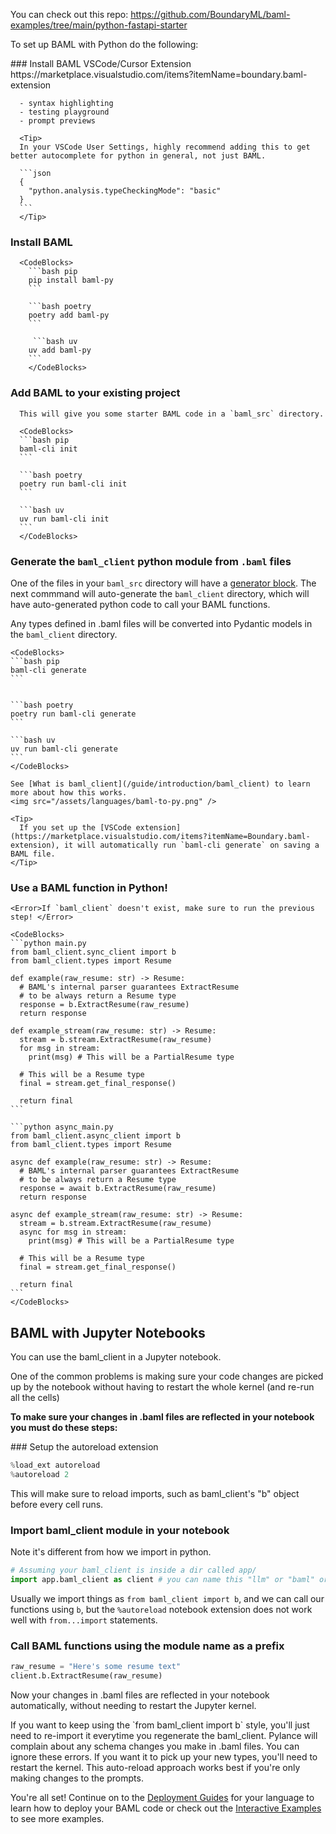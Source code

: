 <Note>You can check out this repo: 
https://github.com/BoundaryML/baml-examples/tree/main/python-fastapi-starter</Note>

To set up BAML with Python do the following:

<Steps>
  ### Install BAML VSCode/Cursor Extension
      https://marketplace.visualstudio.com/items?itemName=boundary.baml-extension

      - syntax highlighting
      - testing playground
      - prompt previews

      <Tip>
      In your VSCode User Settings, highly recommend adding this to get better autocomplete for python in general, not just BAML.

      ```json
      {
        "python.analysis.typeCheckingMode": "basic"
      }
      ```
      </Tip>
  
  ### Install BAML
      <CodeBlocks>
        ```bash pip
        pip install baml-py
        ```

        ```bash poetry
        poetry add baml-py
        ```

         ```bash uv
        uv add baml-py
        ```
        </CodeBlocks>
  
  ### Add BAML to your existing project
      This will give you some starter BAML code in a `baml_src` directory.

      <CodeBlocks>
      ```bash pip
      baml-cli init
      ```

      ```bash poetry
      poetry run baml-cli init
      ```

      ```bash uv
      uv run baml-cli init
      ```
      </CodeBlocks>
  
  ### Generate the `baml_client` python module from `.baml` files

  One of the files in your `baml_src` directory will have a [generator block](/ref/baml/generator). The next commmand will auto-generate the `baml_client` directory, which will have auto-generated python code to call your BAML functions. 
  
  Any types defined in .baml files will be converted into Pydantic models in the `baml_client` directory.


    <CodeBlocks>
    ```bash pip
    baml-cli generate
    ```


    ```bash poetry
    poetry run baml-cli generate
    ```

    ```bash uv
    uv run baml-cli generate
    ```
    </CodeBlocks>

    See [What is baml_client](/guide/introduction/baml_client) to learn more about how this works.
    <img src="/assets/languages/baml-to-py.png" />

    <Tip>
      If you set up the [VSCode extension](https://marketplace.visualstudio.com/items?itemName=Boundary.baml-extension), it will automatically run `baml-cli generate` on saving a BAML file.
    </Tip>

  
  ### Use a BAML function in Python!
    <Error>If `baml_client` doesn't exist, make sure to run the previous step! </Error>

    <CodeBlocks>
    ```python main.py 
    from baml_client.sync_client import b
    from baml_client.types import Resume

    def example(raw_resume: str) -> Resume: 
      # BAML's internal parser guarantees ExtractResume
      # to be always return a Resume type
      response = b.ExtractResume(raw_resume)
      return response

    def example_stream(raw_resume: str) -> Resume:
      stream = b.stream.ExtractResume(raw_resume)
      for msg in stream:
        print(msg) # This will be a PartialResume type
      
      # This will be a Resume type
      final = stream.get_final_response()

      return final
    ```

    ```python async_main.py
    from baml_client.async_client import b
    from baml_client.types import Resume

    async def example(raw_resume: str) -> Resume: 
      # BAML's internal parser guarantees ExtractResume
      # to be always return a Resume type
      response = await b.ExtractResume(raw_resume)
      return response

    async def example_stream(raw_resume: str) -> Resume:
      stream = b.stream.ExtractResume(raw_resume)
      async for msg in stream:
        print(msg) # This will be a PartialResume type
      
      # This will be a Resume type
      final = stream.get_final_response()

      return final
    ```
    </CodeBlocks>
  
</Steps>


## BAML with Jupyter Notebooks

You can use the baml_client in a Jupyter notebook. 

One of the common problems is making sure your code changes are picked up by the notebook without having to restart the whole kernel (and re-run all the cells)

**To make sure your changes in .baml files are reflected in your notebook you must do these steps:**

<Steps>
### Setup the autoreload extension

```python cell0
%load_ext autoreload
%autoreload 2
```
This will make sure to reload imports, such as baml_client's "b" object before every cell runs.

### Import baml_client module in your notebook

Note it's different from how we import in python.
```python cell1
# Assuming your baml_client is inside a dir called app/
import app.baml_client as client # you can name this "llm" or "baml" or whatever you want
```

Usually we import things as 
`from baml_client import b`, and we can call our functions using `b`, but the `%autoreload` notebook extension does not work well with `from...import` statements.


### Call BAML functions using the module name as a prefix

```python cell2
raw_resume = "Here's some resume text"
client.b.ExtractResume(raw_resume)
```
Now your changes in .baml files are reflected in your notebook automatically, without needing to restart the Jupyter kernel.

<Note>
If you want to keep using the `from baml_client import b` style, you'll just need to re-import it everytime you regenerate the baml_client.
</Note>

<Warning>
Pylance will complain about any schema changes you make in .baml files. You can ignore these errors. If you want it to pick up your new types, you'll need to restart the kernel.
This auto-reload approach works best if you're only making changes to the prompts.
</Warning>

</Steps>

You're all set! Continue on to the [Deployment Guides](/docs/get-started/deploying) for your language to learn how to deploy your BAML code or check out the [Interactive Examples](https://baml-examples.vercel.app/) to see more examples.